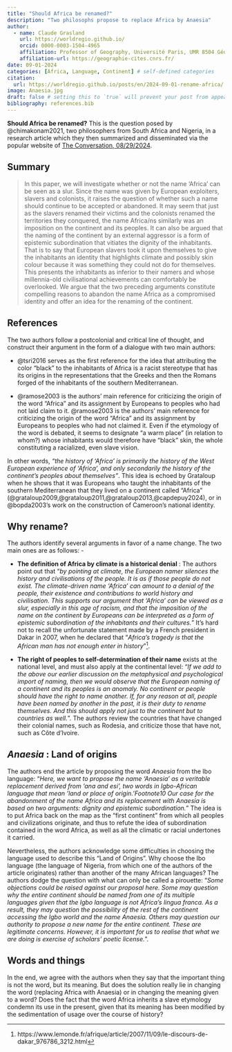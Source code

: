 ```yaml
---
title: "Should Africa be renamed?"
description: "Two philosophs propose to replace Africa by Anaesia"
author:
  - name: Claude Grasland
    url: https://worldregio.github.io/
    orcid: 0000-0003-1504-4965
    affiliation: Professor of Geography, Université Paris, UMR 8504 Géographie-cités
    affiliation-url: https://geographie-cites.cnrs.fr/
date: 09-01-2024
categories: [Africa, Language, Continent] # self-defined categories
citation: 
  url: https://worldregio.github.io/posts/en/2024-09-01-rename-africa/ 
image: Anaesia.jpg
draft: false # setting this to `true` will prevent your post from appearing on your listing page until you're ready!
bibliography: references.bib
---
```



**Should Africa be renamed?** This is the question posed by @chimakonam2021, two philosophers from South Africa and Nigeria, in a research article which they then summarized and disseminated via the popular website of [The Conversation, 08/29/2024](https://theconversation.com/is-africa-a-racial-slur-and-should-the-continent-be-renamed-234740).

## Summary

> In this paper, we will investigate whether or not the name ‘Africa’ can be seen as a slur. Since the name was given by European exploiters, slavers and colonists, it raises the question of whether such a name should continue to be accepted or abandoned. It may seem that just as the slavers renamed their victims and the colonists renamed the territories they conquered, the name Africa/ns similarly was an imposition on the continent and its peoples. It can also be argued that the naming of the continent by an external aggressor is a form of epistemic subordination that vitiates the dignity of the inhabitants. That is to say that European slavers took it upon themselves to give the inhabitants an identity that highlights climate and possibly skin colour because it was something they could not do for themselves. This presents the inhabitants as inferior to their namers and whose millennia-old civilisational achievements can comfortably be overlooked. We argue that the two preceding arguments constitute compelling reasons to abandon the name Africa as a compromised identity and offer an idea for the renaming of the continent.

## References

The two authors follow a postcolonial and critical line of thought, and construct their argument in the form of a dialogue with two main authors:

- @tsri2016 serves as the first reference for the idea that attributing the color “black” to the inhabitants of Africa is a racist stereotype that has its origins in the representations that the Greeks and then the Romans forged of the inhabitants of the southern Mediterranean.

- @ramose2003 is the authors' main reference for criticizing the origin of the word “Africa” and its assignment by Europeans to peoples who had not laid claim to it.   @ramose2003 is the authors' main reference for criticizing the origin of the word “Africa” and its assignment by Europeans to peoples who had not claimed it. Even if the etymology of the word is debated, it seems to designate “a warm place” (in relation to whom?) whose inhabitants would therefore have “black” skin, the whole constituting a racialized, even slave vision.

In other words, *"the history of ‘Africa’ is primarily the history of the West European experience of ‘Africa’, and only secondarily the history of the continent's peoples about themselves ”*. This idea is echoed by Grataloup when he shows that it was Europeans who taught the inhabitants of the southern Mediterranean that they lived on a continent called “Africa” (@grataloup2009,@grataloup2011,@grataloup2013,@capdepuy2024), or in @bopda2003's work on the construction of Cameroon's national identity.


## Why rename?

The authors identify several arguments in favor of a name change. The two main ones are as follows: -

- **The definition of Africa by climate is a historical denial** : The authors point out that "*by pointing at climate, the European namer silences the history and civilisations of the people. It is as if those people do not exist. The climate-driven name ‘Africa’ can amount to a denial of the people, their existence and contributions to world history and civilisation. This supports our argument that ‘Africa’ can be viewed as a slur, especially in this age of racism, and that the imposition of the name on the continent by Europeans can be interpreted as a form of epistemic subordination of the inhabitants and their cultures.*"  It's hard not to recall the unfortunate statement made by a French president in Dakar in 2007, when he declared that “*Africa's tragedy is that the African man has not enough enter in history*”[^1].

- **The right of peoples to self-determination of their name** exists at the national level, and must also apply at the continental level: "*If we add to the above our earlier discussion on the metaphysical and psychological import of naming, then we would observe that the European naming of a continent and its peoples is an anomaly. No continent or people should have the right to name another. If, for any reason at all, people have been named by another in the past, it is their duty to rename themselves. And this should apply not just to the continent but to countries as well.*". The authors review the countries that have changed their colonial names, such as Rodesia, and criticize those that have not, such as Côte d'Ivoire. 

## *Anaesia* : Land of origins

The authors end the article by proposing the word *Anaesia* from the Ibo language:  "*Here, we want to propose the name ‘Anaesia’ as a veritable replacement derived from ‘ana and esi’, two words in Igbo-African language that mean ‘land or place of origin.’Footnote10 Our case for the abandonment of the name Africa and its replacement with Anaesia is based on two arguments: dignity and epistemic subordination.*" The idea is to put Africa back on the map as the “first continent” from which all peoples and civilizations originate, and thus to refute the idea of subordination contained in the word Africa, as well as all the climatic or racial undertones it carried.

Nevertheless, the authors acknowledge some difficulties in choosing the language used to describe this “Land of Origins”. Why choose the Ibo language (the language of Nigeria, from which one of the authors of the article originates) rather than another of the many African languages? The authors dodge the question with what can only be called a pirouette: "*Some objections could be raised against our proposal here. Some may question why the entire continent should be named from one of its multiple languages given that the Igbo language is not Africa’s lingua franca. As a result, they may question the possibility of the rest of the continent accessing the Igbo world and the name Anaesia. Others may question our authority to propose a new name for the entire continent. These are legitimate concerns. However, it is important for us to realise that what we are doing is exercise of scholars’ poetic license.*". 

## Words and things

In the end, we agree with the authors when they say that the important thing is not the word, but its meaning. But does the solution really lie in changing the word (replacing Africa with Anaesia) or in changing the meaning given to a word? Does the fact that the word Africa inherits a slave etymology condemn its use in the present, given that its meaning has been modified by the sedimentation of usage over the course of history? 


[^1]:https://www.lemonde.fr/afrique/article/2007/11/09/le-discours-de-dakar_976786_3212.html